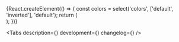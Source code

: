 

<Meta title='Components/Progress/Spinner' component={Spinner} id='Spinner' />

<!-- Canvas -->

<Story name='Spinner'>
    {React.createElement(() => {
        const colors = select('colors', ['default', 'inverted'], 'default');
        return (
            <div
                style={{
                    backgroundColor:
                        colors === 'inverted'
                            ? 'var(--color-light-bg-primary-inverted)'
                            : 'transparent',
                    padding: '8px',
                    position: 'absolute',
                    top: 0,
                    left: 0,
                    right: 0,
                    bottom: 0,
                }}
            >
                <Spinner
                    size={select('size', ['xs', 's', 'm'], 's')}
                    visible={boolean('visible', true)}
                    colors={colors}
                />
            </div>
        );
    })}
</Story>

<!-- Docs -->

<ComponentHeader
    name='Spinner'
    version={version}
    package='@alfalab/core-components/spinner'
    design='https://www.figma.com/file/cdNnkh2QdxuvYLrBm4cubM/Web-%3A%3A-Core-Default-Components?node-id=8493%3A48194'
    children='Используется для индикации выполнения команды пользователя.'
/>

<Tabs description={<Description />} development={<Development />} changelog={<Changelog />} />
